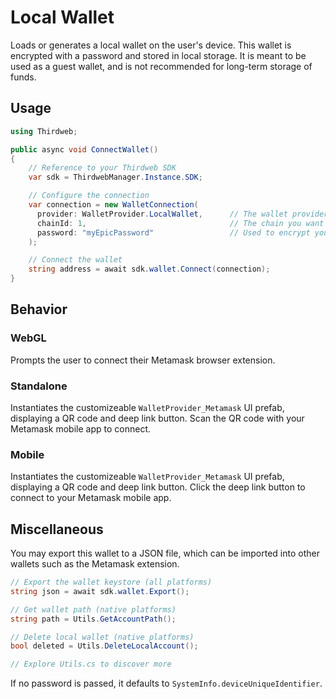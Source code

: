 # Local Wallet

Loads or generates a local wallet on the user's device.
This wallet is encrypted with a password and stored in local storage.
It is meant to be used as a guest wallet, and is not recommended for long-term storage of funds.

## Usage

```csharp
using Thirdweb;

public async void ConnectWallet()
{
    // Reference to your Thirdweb SDK
    var sdk = ThirdwebManager.Instance.SDK;

    // Configure the connection
    var connection = new WalletConnection(
      provider: WalletProvider.LocalWallet,      // The wallet provider you want to connect to (Required)
      chainId: 1,                                // The chain you want to connect to (Required)
      password: "myEpicPassword"                 // Used to encrypt your Local Wallet, defaults to device uid (Optional)
    );

    // Connect the wallet
    string address = await sdk.wallet.Connect(connection);
}
```

## Behavior

### WebGL

Prompts the user to connect their Metamask browser extension.

### Standalone

Instantiates the customizeable `WalletProvider_Metamask` UI prefab, displaying a QR code and deep link button. Scan the QR code with your Metamask mobile app to connect.

### Mobile

Instantiates the customizeable `WalletProvider_Metamask` UI prefab, displaying a QR code and deep link button. Click the deep link button to connect to your Metamask mobile app.

## Miscellaneous

You may export this wallet to a JSON file, which can be imported into other wallets such as the Metamask extension.

```csharp
// Export the wallet keystore (all platforms)
string json = await sdk.wallet.Export();

// Get wallet path (native platforms)
string path = Utils.GetAccountPath();

// Delete local wallet (native platforms)
bool deleted = Utils.DeleteLocalAccount();

// Explore Utils.cs to discover more
```

If no password is passed, it defaults to `SystemInfo.deviceUniqueIdentifier`.
